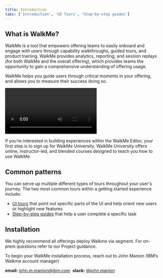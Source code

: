 ```yaml
---
title: Introduction
tabs: ['Introduction', 'UI Tours', 'Step-by-step guides']
---
```


## What is WalkMe?

WalkMe is a tool that empowers offering teams to easily onboard and engage with users through capability walkthroughs, guided tours, and product training. WalkMe provides analytics, reporting, and session replays (for both WalkMe and the overall offering), which provides teams the opportunity to gain a comprehensive understanding of offering usage.

WalkMe helps you guide users through critical moments in your offering, and allows you to measure their success doing so.

<Row>
  <Column colLg={8}>
    <Video title="WalkMe Overview" vimeoId="392482490" />
  </Column>
</Row>

If you’re interested in building experiences within the WalkMe Editor, your first step is to sign up for WalkMe University. WalkMe University offers online, instructor-led, and blended courses designed to teach you how to use WalkMe.

<Row className="resource-card-group">
  <Column colMd={4} colLg={4} noGutterSm>
    <ResourceCard
      subTitle="Growth team guidance"
      title="WalkMe access overview"
      aspectRatio="2:1"
      actionIcon="launch"
      href="http://nurturelove.w3bmix.ibm.com/documentation/compliance/access-management/walkme.html"
    >
    </ResourceCard>
  </Column>
  <Column colMd={4} colLg={4} noGutterSm>
    <ResourceCard
      subTitle="WalkMe support"
      title="WalkMe university signup"
      aspectRatio="2:1"
      actionIcon="launch"
      href="https://walkme.litmos.com/self-signup"
    >
    </ResourceCard>
  </Column>
  <Column colMd={4} colLg={4} noGutterSm>
    <ResourceCard
      subTitle="Growth team guidance"
      title="WalkMe builder access form"
      aspectRatio="2:1"
      actionIcon="launch"
      href="https://w3.ibm.com/tools/cio/forms/landing/org/app/171cd8bb-5590-4547-8953-2e6ffa22a91a/launch/index.html?form=F_Form1"
    >
    </ResourceCard>
  </Column>
  <Column colMd={4} colLg={4} noGutterSm>
    <ResourceCard
      subTitle="Growth Team Guidance"
      title="WalkMe Builder Workshops"
      aspectRatio="2:1"
      actionIcon="launch"
      href="http://nurturelove.w3bmix.ibm.com/documentation/datatools/walkme/deploymentguides/"
    >
    </ResourceCard>
  </Column>
</Row>

## Common patterns

You can serve up multiple different types of tours throughout your user's journey. The two most common tours within a getting started experience include:

* [UI tours](/walkme-guide/overview/ui-tours) that point out specific parts of the UI and help orient new users or highlight new features
* [Step-by-step guides](/walkme-guide/overview/step-by-step-guides) that help a user complete a specific task

## Installation 

<Row className="resource-card-group">
  <Column colMd={4} colLg={4} noGutterSm>
    <ResourceCard
      subTitle="Growth team guidance"
      title="Segment integration"
      aspectRatio="2:1"
      actionIcon="launch"
      href="https://nurturelove.w3bmix.ibm.com/documentation/datatools/segment.html"
    >
    </ResourceCard>
  </Column>
  <Column colMd={4} colLg={4} noGutterSm>
    <ResourceCard
      subTitle="Growth team guidance"
      title="Walkme installation via Segment"
      aspectRatio="2:1"
      actionIcon="launch"
      href="https://nurturelove.w3bmix.ibm.com/documentation/datatools/walkme/deploymentguides/segment-injection/"
    >
    </ResourceCard>
  </Column>
  <Column colMd={4} colLg={4} noGutterSm>
    <ResourceCard
      subTitle="WalkMe support"
      title="Walkme installation via direct injection"
      aspectRatio="2:1"
      actionIcon="launch"
      href="https://support.walkme.com/knowledge-base/snippet/"
    >
    </ResourceCard>
  </Column>
</Row>

We highly recommend all offerings deploy Walkme via segment. For on-prem questions refer to our Project guidance.

To begin your WalkMe installation process, reach out to John Manion (IBM’s Walkme account manager)

**email:** <john.m.manion@ibm.com> 
**slack:** [@john.manion](https://ibm-studios.slack.com/team/W5Y5M6WLW) 